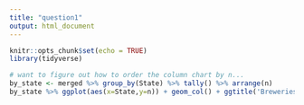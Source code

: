 ```yaml
---
title: "question1"
output: html_document
---
```


```r
knitr::opts_chunk$set(echo = TRUE)
library(tidyverse)
```

```r
# want to figure out how to order the column chart by n...
by_state <- merged %>% group_by(State) %>% tally() %>% arrange(n)
by_state %>% ggplot(aes(x=State,y=n)) + geom_col() + ggtitle('Breweries per State') + xlab('State') + ylab('Count')
```

